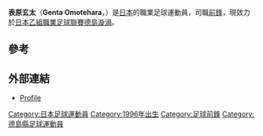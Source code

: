 {{Infobox football biography
| name= 表原玄太
| image =
| image_size =
| caption =
| fullname = 表原 玄太<br />Genta Omotehara
| birth_date = {{Birth date and age|1996|2|28}}
| birth_place = [[日本|日本]][[阿南市|阿南市]]
| height = {{height|m=1.65}}
| currentclub  = [[愛媛足球會|愛媛]]
| clubnumber = 11
| position = [[前鋒|前鋒]]
| youthyears1 = –2014
| youthclubs1 = [[神戶勝利船|神戶勝利船]]
| years1 = 2014–2016
| clubs1 = [[愛媛足球會|愛媛]]
| caps1 =46
| goals1 =3
| years2 = 2017–2018
| clubs2 = [[湘南比馬|湘南比馬]]
| caps2 = 22
| goals2 = 0
| years3 = 2018
| clubs3 = →[[德島漩渦|德島漩渦]](租借)
| caps3 =13
| goals3 =1
| years4 = 2019
| clubs4 = [[德島漩渦|德島漩渦]]
| caps4 =5
| goals4 =0
| nationalyears1 =
| nationalteam1 = [[日本20歲以下足球代表隊|日本20歲以下足球代表隊]]
| nationalcaps1 =
| nationalgoals1 =
}}

'''表原玄太'''（'''Genta Omotehara'''，{{bd|1996年2月28日||}}）是[[日本|日本]]的職業足球運動員，司職[[前鋒|前鋒]]，現效力於[[日本乙組職業足球聯賽|日本乙組職業足球聯賽]][[德島漩渦|德島漩渦]]。

==參考==
{{Reflist}}

==外部連結==
* [http://www.transfermarkt.com/genta-omotehara/profil/spieler/308534 Profile] {{Wayback|url=http://www.transfermarkt.com/genta-omotehara/profil/spieler/308534 |date=20210508003425 }}

[[Category:日本足球運動員|Category:日本足球運動員]]
[[Category:1996年出生|Category:1996年出生]]
[[Category:足球前鋒|Category:足球前鋒]]
[[Category:德島縣足球運動員|Category:德島縣足球運動員]]